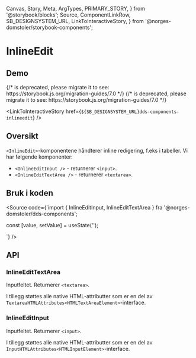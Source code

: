   Canvas,
  Story,
  Meta,
  ArgTypes,
  PRIMARY_STORY,
} from '@storybook/blocks';
  Source,
  ComponentLinkRow,
  SB_DESIGNSYSTEM_URL,
  LinkToInteractiveStory,
} from '@norges-domstoler/storybook-components';

<Meta of={InlineEditStories} />

# InlineEdit

<ComponentLinkRow
  docsHref="https://design.domstol.no/987b33f71/p/767867-inlineedit"
  githubHref="https://github.com/domstolene/designsystem/tree/master/components/src/components/InlineEdit"
  figmaHref="https://www.figma.com/file/ewqSDmkgqDQ5PyOsRp4V5b/DDS-Komponenter?node-id=9005%3A150044"
/>

## Demo

<Canvas>
  {/* <Story id="dds-components-inlineedit-inlineeditinput--default" /> is deprecated, please migrate it to <Story of={referenceToStory} /> see: https://storybook.js.org/migration-guides/7.0 */}

  <Story id="dds-components-inlineedit-inlineeditinput--default" />
</Canvas>

<Canvas>
  {/* <Story id="dds-components-inlineedit-inlineedittextarea--default" /> is deprecated, please migrate it to <Story of={referenceToStory} /> see: https://storybook.js.org/migration-guides/7.0 */}

  <Story id="dds-components-inlineedit-inlineedittextarea--default" />
</Canvas>

<LinkToInteractiveStory
  href={`${SB_DESIGNSYSTEM_URL}dds-components-inlineedit`}
/>

## Oversikt

`<InlineEdit>`-komponentene håndterer inline redigering, f.eks i tabeller. Vi har følgende komponenter:

- `<InlineEditInput />` - returnerer `<input>`.
- `<InlineEditTextArea />` - returnerer `<textarea>`.

## Bruk i koden

<Source
  code={`import { InlineEditInput, InlineEditTextArea } fra '@norges-domstoler/dds-components';

const [value, setValue] = useState('');

<InlineEditInput value={value} onSetValue={setValue} />
<InlineEditTextArea value={value} onSetValue={setValue} />

`}
/>

## API

### InlineEditTextArea

Inputfeltet. Returnerer `<textarea>`.

<ArgTypes of={InlineEditTextArea} />

I tillegg støttes alle native HTML-attributter som er en del av `TextareaHTMLAttributes<HTMLTextAreaElement>`-interface.

### InlineEditInput

Inputfeltet. Returnerer `<input>`.

<ArgTypes of={InlineEditInput} />

I tillegg støttes alle native HTML-attributter som er en del av `InputHTMLAttributes<HTMLInputElement>`-interface.
